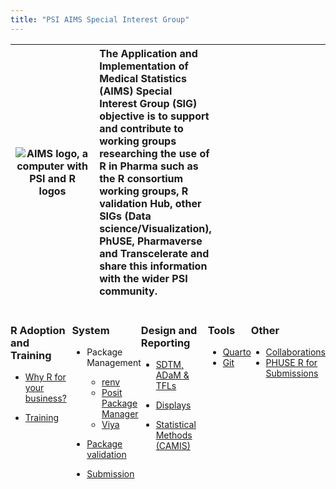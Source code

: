```yaml
---
title: "PSI AIMS Special Interest Group"
---
```


| ![AIMS logo, a computer with PSI and R logos](images/AIMS%20Logo.png) |The Application and Implementation of Medical Statistics (AIMS) Special Interest Group (SIG) objective is to support and contribute to working groups researching the use of R in Pharma such as the R consortium working groups, R validation Hub, other SIGs (Data science/Visualization), PhUSE, Pharmaverse and Transcelerate and share this information with the wider PSI community.  | |
| :-: | :--- | ---: |

::: {style="display: flex;"}
::: long-hex
### R Adoption and Training

-   [Why R for your business?](https://psiaims.github.io/website/why-r.html)

-   [Training](https://psiaims.github.io/website/02R-tist.htm)
:::

::: long-hex
### System

-   Package Management

    -   [renv](https://rstudio.github.io/renv/articles/renv.html)
    -   [Posit Package Manager](https://posit.co/products/enterprise/package-manager/)
    -   [Viya](https://www.sas.com/en_gb/software/viya.html)

-   [Package validation](https://www.pharmar.org/)

-   [Submission](https://rconsortium.github.io/r-submission-site/)
:::

::: long-hex
### Design and Reporting
-   [SDTM, ADaM   & TFLs](https://pharmaverse.org/e2eclinical/)

-   [Displays](https://rconsortium.github.io/rtrs-wg/)

-   [Statistical Methods (CAMIS)](https://psiaims.github.io/CAMIS/)

:::

::: long-hex 
### Tools
-   [Quarto](https://quarto.org)
-   [Git](https://docs.github.com/en/get-started/quickstart/hello-world)

:::

::: long-hex 
### Other
-   [Collaborations](https://psiaims.github.io/website/rcollaborations.html)
-   [PHUSE R for Submissions](https://sway.office.com/PdIb3DFE9uLJtrRP?ref=Link&loc=play)
:::


:::
